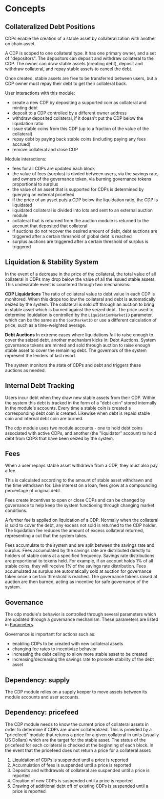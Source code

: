 



# Concepts

## Collateralized Debt Positions

CDPs enable the creation of a stable asset by collateralization with another on chain asset.

A CDP is scoped to one collateral type. It has one primary owner, and a set of "depositors". The depositors can deposit and withdraw collateral to the CDP. The owner can draw stable assets (creating debt), deposit and withdraw collateral, and repay stable assets to cancel the debt.

Once created, stable assets are free to be transferred between users, but a CDP owner must repay their debt to get their collateral back.

User interactions with this module:

- create a new CDP by depositing a supported coin as collateral and minting debt
- deposit to a CDP controlled by a different owner address
- withdraw deposited collateral, if it doesn't put the CDP below the liquidation ratio
- issue stable coins from this CDP (up to a fraction of the value of the collateral)
- repay debt by paying back stable coins (including paying any fees accrued)
- remove collateral and close CDP

Module interactions:

- fees for all CDPs are updated each block
- the value of fees (surplus) is divded between users, via the savings rate, and owners of the governance token, via burning governance tokens proportional to surplus
- the value of an asset that is supported for CDPs is determined by querying an external pricefeed
- if the price of an asset puts a CDP below the liquidation ratio, the CDP is liquidated
- liquidated collateral is divided into lots and sent to an external auction module
- collateral that is returned from the auction module is returned to the account that deposited that collateral
- if auctions do not recover the desired amount of debt, debt auctions are triggered after a certain threshold of global debt is reached
- surplus auctions are triggered after a certain threshold of surplus is triggered

## Liquidation & Stability System

In the event of a decrease in the price of the collateral, the total value of all collateral in CDPs may drop below the value of all the issued stable assets. This undesirable event is countered through two mechanisms:

**CDP Liquidations** The ratio of collateral value to debt value in each CDP is monitored. When this drops too low the collateral and debt is automatically seized by the system. The collateral is sold off through an auction to bring in stable asset which is burned against the seized debt. The price used to determine liquidation is controlled by the `LiquidationMarketID` parameter, which can be the same as the `SpotMarketID` or use a different calculation of price, such as a time-weighted average.

**Debt Auctions** In extreme cases where liquidations fail to raise enough to cover the seized debt, another mechanism kicks in: Debt Auctions. System governance tokens are minted and sold through auction to raise enough stable asset to cover the remaining debt. The governors of the system represent the lenders of last resort.

The system monitors the state of CDPs and debt and triggers these auctions as needed.

## Internal Debt Tracking

Users incur debt when they draw new stable assets from their CDP. Within the system this debt is tracked in the form of a "debt coin" stored internally in the module's accounts. Every time a stable coin is created a corresponding debt coin is created. Likewise when debt is repaid stable coin and internal debt coin are burned.

The cdp module uses two module accounts - one to hold debt coins associated with active CDPs, and another (the "liquidator" account) to hold debt from CDPS that have been seized by the system.

## Fees

When a user repays stable asset withdrawn from a CDP, they must also pay a fee.

This is calculated according to the amount of stable asset withdrawn and the time withdrawn for. Like interest on a loan, fees grow at a compounding percentage of original debt.

Fees create incentives to open or close CDPs and can be changed by governance to help keep the system functioning through changing market conditions.

A further fee is applied on liquidation of a CDP. Normally when the collateral is sold to cover the debt, any excess not sold is returned to the CDP holder. The liquidation fee reduces the amount of excess collateral returned, representing a cut that the system takes.

Fees accumulate to the system and are split between the savings rate and surplus. Fees accumulated by the savings rate are distributed directly to holders of stable coins at a specified frequency. Savings rate distributions are proportional to tokens held. For example, if an account holds 1% of all stable coins, they will receive 1% of the savings rate distribution. Fees accumulated as surplus are automatically sold at auction for governance token once a certain threshold is reached. The governance tokens raised at auction are then burned, acting as incentive for safe governance of the system.

## Governance

The cdp module's behavior is controlled through several parameters which are updated through a governance mechanism. These parameters are listed in [Parameters](04_params.md).

Governance is important for actions such as:

- enabling CDPs to be created with new collateral assets
- changing fee rates to incentivize behavior
- increasing the debt ceiling to allow more stable asset to be created
- increasing/decreasing the savings rate to promote stability of the debt asset

## Dependency: supply

The CDP module relies on a supply keeper to move assets between its module accounts and user accounts.

## Dependency: pricefeed

The CDP module needs to know the current price of collateral assets in order to determine if CDPs are under collateralized. This is provided by a "pricefeed" module that returns a price for a given collateral in units (usually US Dollars) which are the target for the stable asset. The status of the pricefeed for each collateral is checked at the beginning of each block. In the event that the pricefeed does not return a price for a collateral asset:

1. Liquidation of CDPs is suspended until a price is reported
2. Accumulation of fees is suspended until a price is reported
3. Deposits and withdrawals of collateral are suspended until a price is reported
4. Creation of new CDPs is suspended until a price is reported
5. Drawing of additional debt off of existing CDPs is suspended until a price is reported

